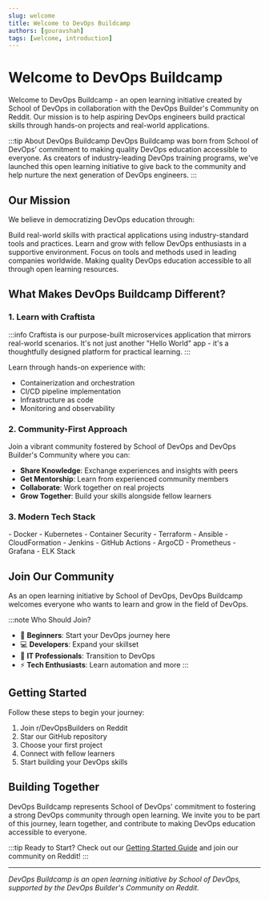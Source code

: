 ```yaml
---
slug: welcome
title: Welcome to DevOps Buildcamp
authors: [gouravshah]
tags: [welcome, introduction]
---
```



# Welcome to DevOps Buildcamp

Welcome to DevOps Buildcamp - an open learning initiative created by School of DevOps in collaboration with the DevOps Builder's Community on Reddit. Our mission is to help aspiring DevOps engineers build practical skills through hands-on projects and real-world applications.

:::tip About DevOps Buildcamp
DevOps Buildcamp was born from School of DevOps' commitment to making quality DevOps education accessible to everyone. As creators of industry-leading DevOps training programs, we've launched this open learning initiative to give back to the community and help nurture the next generation of DevOps engineers.
:::

## Our Mission

We believe in democratizing DevOps education through:

<Tabs>
  <TabItem value="learning" label="Project-Based Learning" default>
    Build real-world skills with practical applications using industry-standard tools and practices.
  </TabItem>
  <TabItem value="community" label="Community Collaboration">
    Learn and grow with fellow DevOps enthusiasts in a supportive environment.
  </TabItem>
  <TabItem value="practice" label="Industry-Relevant Practice">
    Focus on tools and methods used in leading companies worldwide.
  </TabItem>
  <TabItem value="knowledge" label="Open Knowledge">
    Making quality DevOps education accessible to all through open learning resources.
  </TabItem>
</Tabs>

## What Makes DevOps Buildcamp Different?

### 1. Learn with Craftista

:::info
Craftista is our purpose-built microservices application that mirrors real-world scenarios. It's not just another "Hello World" app - it's a thoughtfully designed platform for practical learning.
:::

Learn through hands-on experience with:
- Containerization and orchestration
- CI/CD pipeline implementation
- Infrastructure as code
- Monitoring and observability

### 2. Community-First Approach

Join a vibrant community fostered by School of DevOps and DevOps Builder's Community where you can:

- **Share Knowledge**: Exchange experiences and insights with peers
- **Get Mentorship**: Learn from experienced community members
- **Collaborate**: Work together on real projects
- **Grow Together**: Build your skills alongside fellow learners

### 3. Modern Tech Stack

<Tabs>
  <TabItem value="containers" label="Containers & Orchestration" default>
    - Docker
    - Kubernetes
    - Container Security
  </TabItem>
  <TabItem value="iac" label="Infrastructure as Code">
    - Terraform
    - Ansible
    - CloudFormation
  </TabItem>
  <TabItem value="cicd" label="CI/CD">
    - Jenkins
    - GitHub Actions
    - ArgoCD
  </TabItem>
  <TabItem value="monitoring" label="Monitoring">
    - Prometheus
    - Grafana
    - ELK Stack
  </TabItem>
</Tabs>

## Join Our Community

As an open learning initiative by School of DevOps, DevOps Buildcamp welcomes everyone who wants to learn and grow in the field of DevOps.

:::note Who Should Join?
- 🌱 **Beginners**: Start your DevOps journey here
- 💻 **Developers**: Expand your skillset
- 🔄 **IT Professionals**: Transition to DevOps
- ⚡ **Tech Enthusiasts**: Learn automation and more
:::

## Getting Started

Follow these steps to begin your journey:

1. Join r/DevOpsBuilders on Reddit
2. Star our GitHub repository
3. Choose your first project
4. Connect with fellow learners
5. Start building your DevOps skills

## Building Together

DevOps Buildcamp represents School of DevOps' commitment to fostering a strong DevOps community through open learning. We invite you to be part of this journey, learn together, and contribute to making DevOps education accessible to everyone.

:::tip Ready to Start?
Check out our [Getting Started Guide](/docs/getting-started) and join our community on Reddit!
:::

---

_DevOps Buildcamp is an open learning initiative by School of DevOps, supported by the DevOps Builder's Community on Reddit._
